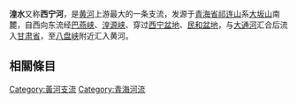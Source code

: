 {{hatnote|「湟水縣」今名海東市[[乐都区|乐都区]]。}}
{{hatnote|關於廣東[[珠江|珠江]]支流，見[[连江_(河流)|连江]]（別稱湟水）。}}
'''湟水'''又称'''西宁河'''，是[[黄河|黄河]]上游最大的一条支流，发源于[[青海省|青海省]][[祁连山|祁连山]]系[[大坂山|大坂山]]南麓，自西向东流经[[巴燕峡|巴燕峡]]、[[湟源峡|湟源峡]]、穿过[[西宁盆地|西宁盆地]]、[[民和盆地|民和盆地]]，与[[大通河|大通河]]汇合后流入[[甘肃省|甘肃省]]，至[[八盘峡|八盘峡]]附近汇入黄河。

==相關條目==
{{黄河|nocat}}

{{祁連山脈}}

[[Category:黃河支流|Category:黃河支流]]
[[Category:青海河流|Category:青海河流]]


{{中国地理小作品}}